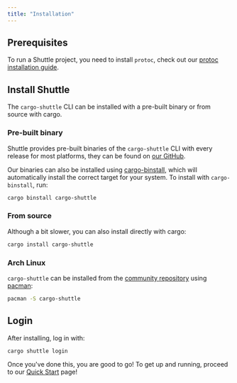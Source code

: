 ```yaml
---
title: "Installation"
---
```


## Prerequisites

To run a Shuttle project, you need to install `protoc`, check out our [protoc installation guide](../support/installing-protoc).

## Install Shuttle

The `cargo-shuttle` CLI can be installed with a pre-built binary or from source with cargo.

### Pre-built binary

Shuttle provides pre-built binaries of the `cargo-shuttle` CLI with every release
for most platforms, they can be found on [our GitHub](https://github.com/shuttle-hq/shuttle/releases/latest).

Our binaries can also be installed using [cargo-binstall](https://github.com/cargo-bins/cargo-binstall),
which will automatically install the correct target for your system.
To install with `cargo-binstall`, run:

```sh
cargo binstall cargo-shuttle
```

### From source

Although a bit slower, you can also install directly with cargo:

```sh
cargo install cargo-shuttle
```

### Arch Linux

`cargo-shuttle` can be installed from the [community repository](https://archlinux.org/packages/community/x86_64/cargo-shuttle) using [pacman](https://wiki.archlinux.org/title/Pacman):

```sh
pacman -S cargo-shuttle
```

## Login

After installing, log in with:

```sh
cargo shuttle login
```

Once you've done this, you are good to go!
To get up and running, proceed to our [Quick Start](./quick-start) page!
